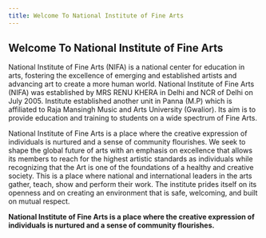 ```yaml
---
title: Welcome To National Institute of Fine Arts
---
```


## Welcome To National Institute of Fine Arts

National Institute of Fine Arts (NIFA) is a national center for education in arts, fostering the excellence of emerging and established artists and advancing art to create a more human world. National Institute of Fine Arts  (NIFA) was established by MRS RENU KHERA in Delhi and NCR of Delhi on July 2005. 
Institute established another unit in Panna (M.P) which is affiliated to Raja Mansingh Music and
Arts University (Gwalior). Its aim is to provide education and training to students on a wide spectrum of Fine Arts.

National Institute of Fine Arts is a place where the creative expression of individuals is nurtured and a sense of community flourishes. 
We seek to shape the global future of arts with an emphasis on excellence that allows its members to reach for the highest artistic standards as individuals while recognizing that the Art is one of the foundations of a healthy and creative society. This is a place where national and international leaders in the arts gather, teach, show and perform their work. The institute prides itself on its openness and on creating an environment that is safe, welcoming, and built on mutual respect.

**National Institute of Fine Arts is a place where the creative expression of individuals is nurtured and a sense of community flourishes.**